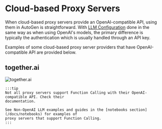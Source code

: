 # Cloud-based Proxy Servers
When cloud-based proxy servers provide an OpenAI-compatible API, using them in AutoGen
is straightforward. With [LLM Configuration](/docs/topics/llm_configuration) done in the same way
as when using OpenAI's models, the primary difference is typically the authentication which is
usually handled through an API key.

Examples of some cloud-based proxy server providers that have OpenAI-compatible API are provided
below.

## together.ai

![together.ai](img/nonopenaillm-togetherai.png)


````mdx-code-block
:::tip
Not all proxy servers support Function Calling with their OpenAI-compatible API. Check their
documentation.

See Non-OpenAI LLM examples and guides in the [notebooks section](/docs/notebooks) for examples of
proxy servers that support Function Calling.
:::
````

